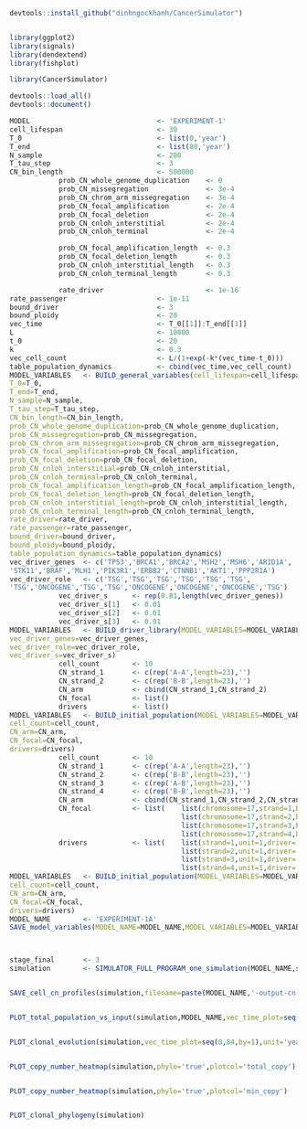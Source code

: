 ```r
devtools::install_github("dinhngockhanh/CancerSimulator")


library(ggplot2)
library(signals)
library(dendextend)
library(fishplot)

library(CancerSimulator)

devtools::load_all()
devtools::document()
```

```r
MODEL                               <- 'EXPERIMENT-1'
cell_lifespan                       <- 30
T_0                                 <- list(0,'year')
T_end                               <- list(80,'year')
N_sample                            <- 200
T_tau_step                          <- 3
CN_bin_length                       <- 500000
            prob_CN_whole_genome_duplication    <- 0
            prob_CN_missegregation              <- 3e-4
            prob_CN_chrom_arm_missegregation    <- 3e-4
            prob_CN_focal_amplification         <- 2e-4
            prob_CN_focal_deletion              <- 2e-4
            prob_CN_cnloh_interstitial          <- 2e-4
            prob_CN_cnloh_terminal              <- 2e-4

            prob_CN_focal_amplification_length  <- 0.3
            prob_CN_focal_deletion_length       <- 0.3
            prob_CN_cnloh_interstitial_length   <- 0.3
            prob_CN_cnloh_terminal_length       <- 0.3

            rate_driver                         <- 1e-16
rate_passenger                      <- 1e-11
bound_driver                        <- 3
bound_ploidy                        <- 20
vec_time                            <- T_0[[1]]:T_end[[1]]
L                                   <- 10000
t_0                                 <- 20
k                                   <- 0.3
vec_cell_count                      <- L/(1+exp(-k*(vec_time-t_0)))
table_population_dynamics           <- cbind(vec_time,vec_cell_count)
MODEL_VARIABLES   <- BUILD_general_variables(cell_lifespan=cell_lifespan,
T_0=T_0,
T_end=T_end,
N_sample=N_sample,
T_tau_step=T_tau_step,
CN_bin_length=CN_bin_length,
prob_CN_whole_genome_duplication=prob_CN_whole_genome_duplication,
prob_CN_missegregation=prob_CN_missegregation,
prob_CN_chrom_arm_missegregation=prob_CN_chrom_arm_missegregation,
prob_CN_focal_amplification=prob_CN_focal_amplification,
prob_CN_focal_deletion=prob_CN_focal_deletion,
prob_CN_cnloh_interstitial=prob_CN_cnloh_interstitial,
prob_CN_cnloh_terminal=prob_CN_cnloh_terminal,
prob_CN_focal_amplification_length=prob_CN_focal_amplification_length,
prob_CN_focal_deletion_length=prob_CN_focal_deletion_length,
prob_CN_cnloh_interstitial_length=prob_CN_cnloh_interstitial_length,
prob_CN_cnloh_terminal_length=prob_CN_cnloh_terminal_length,
rate_driver=rate_driver,
rate_passenger=rate_passenger,
bound_driver=bound_driver,
bound_ploidy=bound_ploidy,
table_population_dynamics=table_population_dynamics)
vec_driver_genes  <- c('TP53','BRCA1','BRCA2','MSH2','MSH6','ARID1A',
'STK11','BRAF','MLH1','PIK3R1','ERBB2','CTNNB1','AKT1','PPP2R1A')
vec_driver_role   <- c('TSG','TSG','TSG','TSG','TSG','TSG',
'TSG','ONCOGENE','TSG','TSG','ONCOGENE','ONCOGENE','ONCOGENE','TSG')
            vec_driver_s      <- rep(0.01,length(vec_driver_genes))
            vec_driver_s[1]   <- 0.01
            vec_driver_s[2]   <- 0.01
            vec_driver_s[3]   <- 0.01
MODEL_VARIABLES   <- BUILD_driver_library(MODEL_VARIABLES=MODEL_VARIABLES,
vec_driver_genes=vec_driver_genes,
vec_driver_role=vec_driver_role,
vec_driver_s=vec_driver_s)
            cell_count        <- 10
            CN_strand_1       <- c(rep('A-A',length=23),'')
            CN_strand_2       <- c(rep('B-B',length=23),'')
            CN_arm            <- cbind(CN_strand_1,CN_strand_2)
            CN_focal          <- list()
            drivers           <- list()
MODEL_VARIABLES   <- BUILD_initial_population(MODEL_VARIABLES=MODEL_VARIABLES,
cell_count=cell_count,
CN_arm=CN_arm,
CN_focal=CN_focal,
drivers=drivers)
            cell_count        <- 10
            CN_strand_1       <- c(rep('A-A',length=23),'')
            CN_strand_2       <- c(rep('B-B',length=23),'')
            CN_strand_3       <- c(rep('A-B',length=23),'')
            CN_strand_4       <- c(rep('B-B',length=23),'')
            CN_arm            <- cbind(CN_strand_1,CN_strand_2,CN_strand_3,CN_strand_4)
            CN_focal          <- list(    list(chromosome=17,strand=1,bin_start=1,bin_end=20,allele='B'),
                                          list(chromosome=17,strand=2,bin_start=1,bin_end=20,allele='B'),
                                          list(chromosome=17,strand=3,bin_start=1,bin_end=20,allele='B'),
                                          list(chromosome=17,strand=4,bin_start=1,bin_end=20,allele='B'))
            drivers           <- list(    list(strand=1,unit=1,driver='TP53'),
                                          list(strand=2,unit=1,driver='TP53'),
                                          list(strand=3,unit=1,driver='TP53'),
                                          list(strand=4,unit=1,driver='TP53'))
MODEL_VARIABLES   <- BUILD_initial_population(MODEL_VARIABLES=MODEL_VARIABLES,
cell_count=cell_count,
CN_arm=CN_arm,
CN_focal=CN_focal,
drivers=drivers)
MODEL_NAME        <- 'EXPERIMENT-1A'
SAVE_model_variables(MODEL_NAME=MODEL_NAME,MODEL_VARIABLES=MODEL_VARIABLES)



stage_final       <- 3
simulation        <- SIMULATOR_FULL_PROGRAM_one_simulation(MODEL_NAME,stage_final)


SAVE_cell_cn_profiles(simulation,filename=paste(MODEL_NAME,'-output-cn-profiles',sep=''))


PLOT_total_population_vs_input(simulation,MODEL_NAME,vec_time_plot=seq(0,84,by=1),unit='year')


PLOT_clonal_evolution(simulation,vec_time_plot=seq(0,84,by=1),unit='year')


PLOT_copy_number_heatmap(simulation,phylo='true',plotcol='total_copy')


PLOT_copy_number_heatmap(simulation,phylo='true',plotcol='min_copy')


PLOT_clonal_phylogeny(simulation)
```
